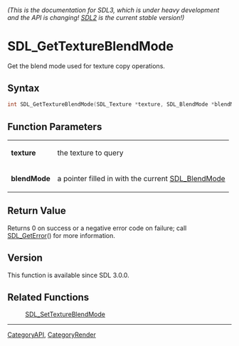 ====== (This is the documentation for SDL3, which is under heavy development and the API is changing! [https://wiki.libsdl.org/SDL2/ SDL2] is the current stable version!) ======
= SDL_GetTextureBlendMode =

Get the blend mode used for texture copy operations.

== Syntax ==

<syntaxhighlight lang='c'>
int SDL_GetTextureBlendMode(SDL_Texture *texture, SDL_BlendMode *blendMode);
</syntaxhighlight>

== Function Parameters ==

{|
|'''texture'''
|the texture to query
|-
|'''blendMode'''
|a pointer filled in with the current [[SDL_BlendMode]]
|}

== Return Value ==

Returns 0 on success or a negative error code on failure; call
[[SDL_GetError]]() for more information.

== Version ==

This function is available since SDL 3.0.0.

== Related Functions ==

:[[SDL_SetTextureBlendMode]]

----
[[CategoryAPI]], [[CategoryRender]]



